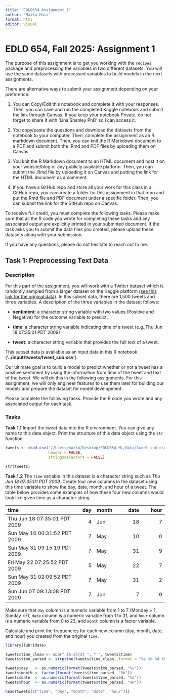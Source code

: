 ```yaml
---
title: "EDLD654_Assignment_1"
author: "Maiko Hata"
format: html
editor: visual
---
```


# **EDLD 654, Fall 2025: Assignment 1**

The purpose of this assignment is to get you working with the `recipes` package and preprocessing the variables in two different datasets. You will use the same datasets with processed variables to build models in the next assignments.

There are alternative ways to submit your assignment depending on your preference.

1.  You can Copy/Edit this notebook and complete it with your responses. Then, you can save and run the completed Kaggle notebook and submit the link through Canvas. If you keep your notebook Private, do not forget to share it with 'Lina Shanley PhD' so I can access it.

2.  You copy/paste the questions and download the datasets from the notebook to your computer. Then, complete the assignment as an R markdown document. Then, you can knit the R Markdown document to a PDF and submit both the .Rmd and PDF files by uploading them on Canvas.

3.  You knit the R Markdown document to an HTML document and host it on your website/blog or any publicly available platform. Then, you can submit the .Rmd file by uploading it on Canvas and putting the link for the HTML document as a comment.

4.  If you have a GitHub repo and store all your work for this class in a GitHub repo, you can create a folder for this assignment in that repo and put the.Rmd file and PDF document under a specific folder. Then, you can submit the link for the GitHub repo on Canvas.

To receive full credit, you must complete the following tasks. Please make sure that all the R code you wrote for completing these tasks and any associated output are explicitly printed in your submitted document. If the task asks you to submit the data files you created, please upload these datasets along with your submission.

If you have any questions, please do not hesitate to reach out to me.

## **Task 1: Preprocessing Text Data**

### **Description**

For this part of the assignment, you will work with a Twitter dataset which is randomly sampled from a larger dataset on the Kaggle platform [(see this link for the original data)](https://www.kaggle.com/matyasmacudzinski/sentiment-analysis-using-bert/data). In this subset data, there are 1,500 tweets and three variables. A description of the three variables in the dataset follows:

-   **sentiment**: a character string variable with two values (Positive and Negative) for the outcome variable to predict.

-   **time**: a character string variable indicating time of a tweet (e.g.,Thu Jun 18 07:35:01 PDT 2009)

-   **tweet**: a character string variable that provides the full text of a tweet.

This subset data is available as an input data in this R notebook (**'../input/tweets/tweet_sub.csv'**).

Our ultimate goal is to build a model to predict whether or not a tweet has a positive sentiment by using the information from time of the tweet and text of the tweet. We will do this in the following assignments. For this assignment, we will only engineer features to use them later for building our models and prepare the dataset for model development.

Please complete the following tasks. Provide the R code you wrote and any associated output for each task.

### **Tasks**

**Task 1.1** Import the tweet data into the R environment. You can give any name to this data object. Print the structure of this data object using the `str` function.

```r
tweets <- read.csv("//Users/maiko/Desktop/EDLD654_ML/data/tweet_sub.csv",
                   header = FALSE,
                   stringsAsFactors = FALSE)

str(tweets)
```

**Task 1.2** The `time` variable in this dataset is a character string such as *Thu Jun 18 07:35:01 PDT 2009*. Create four new columns in the dataset using this time variable to show the day, date, month, and hour of a tweet. The table below provides some examples of how these four new columns would look like given time as a character string.

| **time**                     | **day** | **month** | **date** | **hour** |
|:-----------------------------|--------:|:----------|---------:|---------:|
| Thu Jun 18 07:35:01 PDT 2009 |       4 | Jun       |       18 |        7 |
| Sun May 10 00:31:52 PDT 2009 |       7 | May       |       10 |        0 |
| Sun May 31 09:15:19 PDT 2009 |       7 | May       |       31 |        9 |
| Fri May 22 07:25:52 PDT 2009 |       5 | May       |       22 |        7 |
| Sun May 31 02:09:52 PDT 2009 |       7 | May       |       31 |        2 |
| Sun Jun 07 09:13:08 PDT 2009 |       7 | Jun       |        7 |        9 |

Make sure that `day` column is a numeric variable from 1 to 7 (Monday = 1, Sunday =7), `date` column is a numeric variable from 1 to 31, and `hour` column is a numeric variable from 0 to 23, and `month` column is a factor variable.

Calculate and print the frequencies for each new column (day, month, date, and hour) you created from the original `time`.

```r
library(lubridate)
```

```r
tweets$time_clean <- sub(" [A-Z]{3} ", " ", tweets$time)
tweets$time_parsed <- strptime(tweets$time_clean, format = "%a %b %d %H:%M:%S %Y")
```

```r
tweets$day   <- as.numeric(format(tweets$time_parsed, "%u")) 
tweets$month <- factor(format(tweets$time_parsed, "%b"))      
tweets$date  <- as.numeric(format(tweets$time_parsed, "%d"))  
tweets$hour  <- as.numeric(format(tweets$time_parsed, "%H"))  
```

```r
head(tweets[c("time", "day", "month", "date", "hour")])
```

```r

```

```r

```
